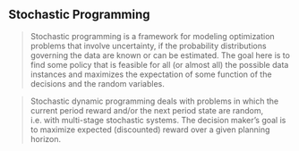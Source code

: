 
## Stochastic Programming

> Stochastic programming is a framework for modeling optimization problems that involve uncertainty, if the probability distributions governing the data are known or can be estimated. The goal here is to find some policy that is feasible for all (or almost all) the possible data instances and maximizes the expectation of some function of the decisions and the random variables.

> Stochastic dynamic programming deals with problems in which the current period reward and/or the next period state are random, i.e. with multi-stage stochastic systems. The decision maker's goal is to maximize expected (discounted) reward over a given planning horizon.
